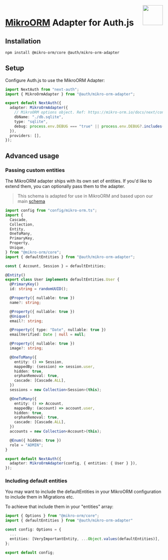 <img align="right" src="/img/adapters/mikro-orm.svg" width="64" height="64" />

# <a href="https://mikro-orm.io/docs/installation">MikroORM</a> Adapter for Auth.js

## Installation

```bash npm2yarn
npm install @mikro-orm/core @auth/mikro-orm-adapter
```

## Setup

Configure Auth.js to use the MikroORM Adapter:

```typescript filename="pages/api/auth/[...nextauth].ts"
import NextAuth from "next-auth";
import { MikroOrmAdapter } from "@auth/mikro-orm-adapter";

export default NextAuth({
  adapter: MikroOrmAdapter({
    // MikroORM options object. Ref: https://mikro-orm.io/docs/next/configuration#driver
    dbName: "./db.sqlite",
    type: "sqlite",
    debug: process.env.DEBUG === "true" || process.env.DEBUG?.includes("db"),
  }),
  providers: [],
});
```

## Advanced usage

### Passing custom entities

The MikroORM adapter ships with its own set of entities. If you'd like to extend them, you can optionally pass them to the adapter.

> This schema is adapted for use in MikroORM and based upon our main [schema](https://authjs.dev/reference/core/adapters#models)

```typescript filename="pages/api/auth/[...nextauth].ts"
import config from "config/mikro-orm.ts";
import {
  Cascade,
  Collection,
  Entity,
  OneToMany,
  PrimaryKey,
  Property,
  Unique,
} from "@mikro-orm/core";
import { defaultEntities } from "@auth/mikro-orm-adapter";

const { Account, Session } = defaultEntities;

@Entity()
export class User implements defaultEntities.User {
  @PrimaryKey()
  id: string = randomUUID();

  @Property({ nullable: true })
  name?: string;

  @Property({ nullable: true })
  @Unique()
  email?: string;

  @Property({ type: "Date", nullable: true })
  emailVerified: Date | null = null;

  @Property({ nullable: true })
  image?: string;

  @OneToMany({
    entity: () => Session,
    mappedBy: (session) => session.user,
    hidden: true,
    orphanRemoval: true,
    cascade: [Cascade.ALL],
  })
  sessions = new Collection<Session>(this);

  @OneToMany({
    entity: () => Account,
    mappedBy: (account) => account.user,
    hidden: true,
    orphanRemoval: true,
    cascade: [Cascade.ALL],
  })
  accounts = new Collection<Account>(this);

  @Enum({ hidden: true })
  role = "ADMIN";
}

export default NextAuth({
  adapter: MikroOrmAdapter(config, { entities: { User } }),
});
```

### Including default entities

You may want to include the defaultEntities in your MikroORM configuration to include them in Migrations etc.

To achieve that include them in your "entities" array:

```typescript filename="config/mikro-orm.ts"
import { Options } from "@mikro-orm/core";
import { defaultEntities } from "@auth/mikro-orm-adapter"

const config: Options = {
  ...
  entities: [VeryImportantEntity, ...Object.values(defaultEntities)],
};

export default config;
```
